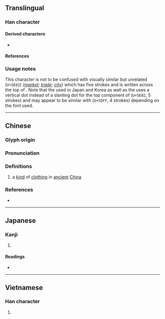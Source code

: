 {{also|市|帀}}
{{character info/new}}
==Translingual==

===Han character===
{{Han char|rn=50|rad=巾|as=01|sn=4|four=50227|canj=JB|ids=⿻一巾}}

====Derived characters====
* {{l|mul|[[㤄]], [[䢌]], [[杮]], [[犻]], [[㺻]], [[䍨]], [[䑔]], [[䟛]], [[䣪]], [[馷]], [[䰽]], [[芾]]}} <!-- Contains 巿 (U+5DFF, 4 strokes) not 市 (U+5E02, 5 strokes) -->

====References====
{{Han ref|kx=0328.010|dkj=08772|dj=0632.100|hdz=10728.020|uh=5DFF}}

===Usage notes===
This character is not to be confused with visually similar but unrelated <font size=6, lang=zh>{{l|mul|市}}</font> (<code>U+5E02</code>) ''([[market]]; [[trade]]; [[city]])'' which has five strokes and is written <font size=4, lang=zh>{{l|mul|亠}}</font> across the top of {{l|mul|巾}}. Note that the {{w|Ming (typefaces)|Ming typeface}} used in Japan and Korea as well as the {{w|Kangxi dictionary}} uses a vertical dot instead of a slanting {{l|mul|丶}} dot for the top component of <font size=6, lang=zh>{{l|mul|市}}</font> (<code>U+5E02</code>, 5 strokes) and may appear to be similar with <font size=6, lang=zh>{{l|mul|巿}}</font> (<code>U+5DFF</code>, 4 strokes) depending on the font used.

----

==Chinese==
{{zh-forms|alt=*韍}}

===Glyph origin===
{{Han etym}}

===Pronunciation===
{{zh-pron
|m=fú
|c=fat1
|mc=y
|oc=y
|cat=
}}

===Definitions===
{{zh-hanzi}}

# a [[kind]] of [[clothing]] in [[ancient]] [[China]]

===References===
* {{R:twedu|B00917}}

----

==Japanese==

===Kanji===
{{ja-kanji|grade=|rs=巾01}}

# {{defn|lang=ja|sort=巾01}}

====Readings====
* {{ja-readings
|goon=ほち
|kanon=ふつ
|kun=ひざかけ
}}

----

==Vietnamese==

===Han character===
{{vi-hantu|rs=巾01|phất}}<!--Nom Foundation does not have this character in its database-->

# {{defn|lang=vi|sort=巾01}}